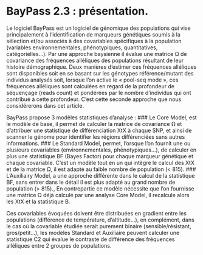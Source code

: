 # BayPass 2.3 : présentation.
Le logiciel BayPass est un logiciel de génomique des populations qui vise principalement à l'identification de marqueurs génétiques soumis à la sélection et/ou associés à des covariables spécifiques à la population (variables environnementales, phénotypiques, quantitatives, catégorielles…). Par une approche baysienne il évalue une matrice Ω de covariance des fréquences alléliques des populations résultant de leur histoire démographique.  Deux manières d’estimer ces fréquences alléliques sont disponibles soit en se basant sur les génotypes référence/mutant des individus analysés soit, lorsque l’on active le « pool-seq mode », ces fréquences alléliques sont calculées en regard de la profondeur de séquençage (reads count) et pondérées par le nombre d’individus qui ont contribué à cette profondeur. C’est cette seconde approche que nous considérerons dans cet article. 

BayPass propose 3 modèles statistiques d’analyse :
### Le Core Model, est le modèle de base, il permet de calculer la matrice de covariance Ω et d’attribuer une statistique de différenciation XtX à chaque SNP, et ainsi de scanner le génome pour identifier les régions différenciées sans autres informations.
### Le Standard Model, permet, l’orsque l’on fournit une ou plusieurs covariables (environnementales, phénotypiques…), de calculer en plus une statistique BF (Bayes Factor) pour chaque marqueur génétique et chaque covariable. C’est un modèle tout en un qui intègre le calcul des XtX et de la matrice Ω, il est adapté au faible nombre de population (< 815).
### L’Auxiliairy Model, a une approche différente dans le calcul de la statistique BF, sans entrer dans le détail il est plus adapté au grand nombre de population (> 815)., En contrepartie ce modèle nécessite que l’on fournisse une matrice Ω déjà calculé par une analyse Core Model, il recalcule alors les XtX et la statistique B.

Ces covariables évoquées doivent être distribuées en gradient entre les populations (différence de température, d’altitude…), en complément, dans le cas où la covariable étudiée serait purement binaire (sensible/résistant, gros/petit…), les modèles Standard et Auxiliaire peuvent calculer une statistique C2 qui évalue le contraste de différence des fréquences alléliques entre 2 groupes de populations. 
